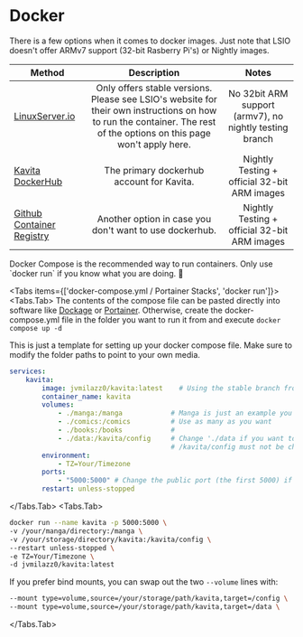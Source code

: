 
# Docker

There is a few options when it comes to docker images. Just note that LSIO doesn't offer ARMv7 support (32-bit Rasberry Pi's) or Nightly images. 

| Method                          |                                Description                                  | Notes                                                                      | 
| ------------------------------- | :-------------------------------------------------------------------------: | :-------------------------------------------------------------------------:| 
| [LinuxServer.io](https://hub.docker.com/r/linuxserver/kavita)                  |           Only offers stable versions. Please see LSIO's website for their own instructions on how to run the container. The rest of the options on this page won't apply here.|  No 32bit ARM support (armv7), no nightly testing branch |
| [Kavita DockerHub](https://hub.docker.com/r/jvmilazz0/kavita)                | The primary dockerhub account for Kavita.  | Nightly Testing + official 32-bit ARM images |
| [Github Container Registry](https://github.com/kareadita/Kavita/pkgs/container/kavita) |    Another option in case you don't want to use dockerhub.      | Nightly Testing + official 32-bit ARM images | 

<Callout type="info">
	Docker Compose is the recommended way to run containers. Only use `docker run` if you know what you are doing. 💪
</Callout>

<Tabs items={['docker-compose.yml / Portainer Stacks', 'docker run']}>
  <Tabs.Tab>
  The contents of the compose file can be pasted directly into software like [Dockage](https://github.com/louislam/dockge) or [Portainer](https://www.portainer.io/). Otherwise, create the docker-compose.yml file in the folder you want to run it from and execute `docker compose up -d`

<Callout type="warning">
	This is just a template for setting up your docker compose file. Make sure to modify the folder paths to point to your own media. 
</Callout>

```yaml
services:
    kavita:
        image: jvmilazz0/kavita:latest    # Using the stable branch from the official dockerhub repo.
        container_name: kavita
        volumes:
            - ./manga:/manga            # Manga is just an example you can have the name you want. See the following
            - ./comics:/comics          # Use as many as you want
            - ./books:/books            #
            - ./data:/kavita/config     # Change './data if you want to have the config files in a different place.
                                        # /kavita/config must not be changed
        environment:
            - TZ=Your/Timezone
        ports:
            - "5000:5000" # Change the public port (the first 5000) if you have conflicts with other services
        restart: unless-stopped
```
  </Tabs.Tab>
  <Tabs.Tab>
```bash
docker run --name kavita -p 5000:5000 \
-v /your/manga/directory:/manga \
-v /your/storage/directory/kavita:/kavita/config \
--restart unless-stopped \
-e TZ=Your/Timezone \
-d jvmilazz0/kavita:latest
```

If you prefer bind mounts, you can swap out the two `--volume` lines with:

```bash
--mount type=volume,source=/your/storage/path/kavita,target=/config \
--mount type=volume,source=/your/storage/path/kavita,target=/data \
```
  </Tabs.Tab>
</Tabs>